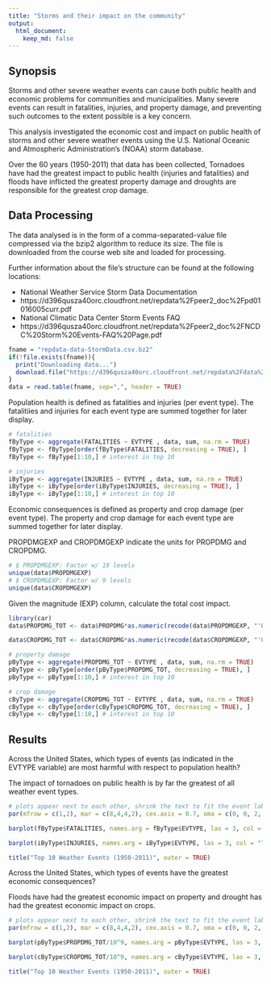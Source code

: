```yaml
---
title: "Storms and their impact on the community"
output: 
  html_document:
    keep_md: false
---
```


## Synopsis

Storms and other severe weather events can cause both public health and economic problems for communities and municipalities. Many severe events can result in fatalities, injuries, and property damage, and preventing such outcomes to the extent possible is a key concern.

This analysis investigated the economic cost and impact on public health of storms and other severe weather events using the U.S. National Oceanic and Atmospheric Administration's (NOAA) storm database. 

Over the 60 years (1950-2011) that data has been collected, Tornadoes have had the greatest impact to public health (injuries and fatalities) and floods have inflicted the greatest property damage and droughts are responsible for the greatest crop damage.

## Data Processing

The data analysed is in the form of a comma-separated-value file compressed via the bzip2 algorithm to reduce its size. The file is downloaded from the course web site and loaded for processing.

Further information about the file's structure can be found at the following locations:

- National Weather Service Storm Data Documentation
- https://d396qusza40orc.cloudfront.net/repdata%2Fpeer2_doc%2Fpd01016005curr.pdf
- National Climatic Data Center Storm Events FAQ
- https://d396qusza40orc.cloudfront.net/repdata%2Fpeer2_doc%2FNCDC%20Storm%20Events-FAQ%20Page.pdf

```r
fname = "repdata-data-StormData.csv.bz2"
if(!file.exists(fname)){
  print("Downloading data...")
  download.file("https://d396qusza40orc.cloudfront.net/repdata%2Fdata%2FStormData.csv.bz2", fname, method = "curl")
}
data = read.table(fname, sep=",", header = TRUE)
```

Population health is defined as fatalities and injuries (per event type).  The fatalitiies and injuries for each event type are summed together for later display.

```r
# fatalities
fByType <- aggregate(FATALITIES ~ EVTYPE , data, sum, na.rm = TRUE)
fByType <- fByType[order(fByType$FATALITIES, decreasing = TRUE), ]
fByType <- fByType[1:10,] # interest in top 10

# injuries
iByType <- aggregate(INJURIES ~ EVTYPE , data, sum, na.rm = TRUE)
iByType <- iByType[order(iByType$INJURIES, decreasing = TRUE), ]
iByType <- iByType[1:10,] # interest in top 10
```

Economic consequences is defined as property and crop damage (per event type).  The property and crop damage for each event type are summed together for later display.

PROPDMGEXP and CROPDMGEXP indicate the units for PROPDMG and CROPDMG.

```r
# $ PROPDMGEXP: Factor w/ 19 levels
unique(data$PROPDMGEXP)
# $ CROPDMGEXP: Factor w/ 9 levels
unique(data$CROPDMGEXP)
```

Given the magnitude (EXP) column, calculate the total cost impact.

```r
library(car)
data$PROPDMG_TOT <- data$PROPDMG*as.numeric(recode(data$PROPDMGEXP, "'0'=10;'1'=10;'2'=10;'3'=10;'4'=10;'5'=10;'6'=10;'7'=10;'8'=10;'B'=10^9;'h'=10^2;'H'=10^2;'K'=10^3;'m'=10^6;'M'=10^6;'-'=0;'?'=0;'+'=1", as.factor.result = FALSE))

data$CROPDMG_TOT <- data$CROPDMG*as.numeric(recode(data$CROPDMGEXP, "'0'=10;'2'=10;'B'=10^9;'k'=10^3;'K'=10^3;'m'=10^6;'M'=10^6;''=0;'?'=0", as.factor.result = FALSE))

# property damage
pByType <- aggregate(PROPDMG_TOT ~ EVTYPE , data, sum, na.rm = TRUE)
pByType <- pByType[order(pByType$PROPDMG_TOT, decreasing = TRUE), ]
pByType <- pByType[1:10,] # interest in top 10

# crop damage
cByType <- aggregate(CROPDMG_TOT ~ EVTYPE , data, sum, na.rm = TRUE)
cByType <- cByType[order(cByType$CROPDMG_TOT, decreasing = TRUE), ]
cByType <- cByType[1:10,] # interest in top 10
```

## Results

Across the United States, which types of events (as indicated in the EVTYPE variable) are most harmful with respect to population health?

The impact of tornadoes on public health is by far the greatest of all weather event types.

```r
# plots appear next to each other, shrink the text to fit the event labels and make some room at the bottom
par(mfrow = c(1,2), mar = c(8,4,4,2), cex.axis = 0.7, oma = c(0, 0, 2, 0))

barplot(fByType$FATALITIES, names.arg = fByType$EVTYPE, las = 3, col = "light green", main = "Fatalities", ylab = "Fatalities")

barplot(iByType$INJURIES, names.arg = iByType$EVTYPE, las = 3, col = "light green", main = "Injuries", ylab = "Injuries")

title("Top 10 Weather Events (1950-2011)", outer = TRUE)
```

Across the United States, which types of events have the greatest economic consequences?

Floods have had the greatest economic impact on property and drought has had the greatest economic impact on crops.

```r
# plots appear next to each other, shrink the text to fit the event labels and make some room at the bottom
par(mfrow = c(1,2), mar = c(8,4,4,2), cex.axis = 0.7, oma = c(0, 0, 2, 0))

barplot(pByType$PROPDMG_TOT/10^9, names.arg = pByType$EVTYPE, las = 3, col = "light green", main = "Property Damage", ylab = "Cost USD (billion)")

barplot(cByType$CROPDMG_TOT/10^9, names.arg = cByType$EVTYPE, las = 3, col = "light green", main = "Crop Damage", ylab = "Cost USD (billion)")

title("Top 10 Weather Events (1950-2011)", outer = TRUE)
```
